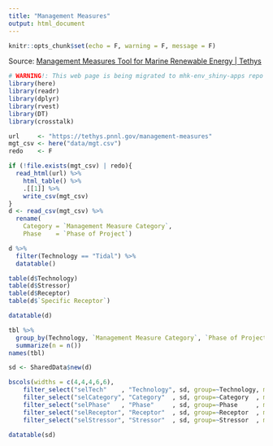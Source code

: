 ```yaml
---
title: "Management Measures"
output: html_document
---
```


```r
knitr::opts_chunk$set(echo = F, warning = F, message = F)
```

Source: <a href="https://tethys.pnnl.gov/management-measures" target="_blank">Management Measures Tool for Marine Renewable Energy | Tethys</a>

```r
# WARNING!: This web page is being migrated to mhk-env_shiny-apps repo
library(here)
library(readr)
library(dplyr)
library(rvest)
library(DT)
library(crosstalk)

url     <- "https://tethys.pnnl.gov/management-measures"
mgt_csv <- here("data/mgt.csv")
redo    <- F

if (!file.exists(mgt_csv) | redo){
  read_html(url) %>% 
    html_table() %>% 
    .[[1]] %>% 
    write_csv(mgt_csv)
}
d <- read_csv(mgt_csv) %>% 
  rename(
    Category = `Management Measure Category`,
    Phase    = `Phase of Project`)
```

```r
d %>%
  filter(Technology == "Tidal") %>%
  datatable()

table(d$Technology)
table(d$Stressor)
table(d$Receptor)
table(d$`Specific Receptor`)

datatable(d)

tbl %>% 
  group_by(Technology, `Management Measure Category`, `Phase of Project`, Stressor, Receptor) %>% 
  summarize(n = n())
names(tbl)
```

```r

sd <- SharedData$new(d)

bscols(widths = c(4,4,4,6,6),
    filter_select("selTech"    , "Technology", sd, group=~Technology, multiple = T),
    filter_select("selCategory", "Category"  , sd, group=~Category  , multiple = T),
    filter_select("selPhase"   , "Phase"     , sd, group=~Phase     , multiple = T),
    filter_select("selReceptor", "Receptor"  , sd, group=~Receptor  , multiple = T),
    filter_select("selStressor", "Stressor"  , sd, group=~Stressor  , multiple = T))

datatable(sd)
```